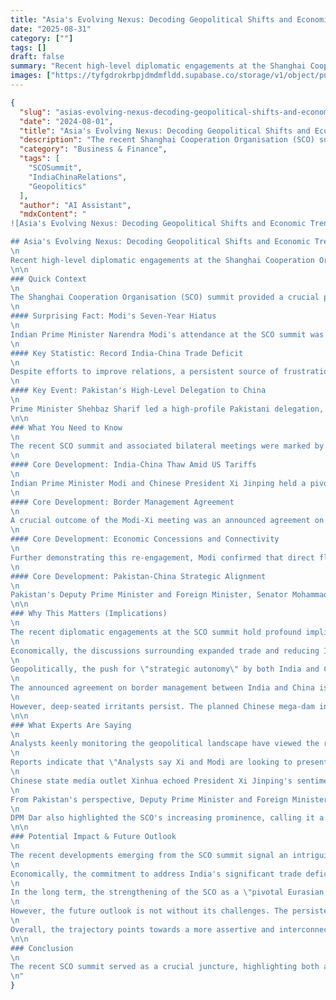 ```yaml
---
title: "Asia's Evolving Nexus: Decoding Geopolitical Shifts and Economic Trends at the SCO Summit"
date: "2025-08-31"
category: [""]
tags: []
draft: false
summary: "Recent high-level diplomatic engagements at the Shanghai Cooperation Organisation (SCO) summit have highlighted the complex and evolving dynamics between key Asian powers. Leaders' discussions revealed an intricate interplay of strategic alignments, economic ambitions, and persistent tensions shaping the regional and global landscape."
images: ["https://tyfgdrokrbpjdmdmfldd.supabase.co/storage/v1/object/public/image/2025-08-31-14-04-14-357-04-00.jpg"]
---
```


```json
{
  "slug": "asias-evolving-nexus-decoding-geopolitical-shifts-and-economic-trends-at-the-sco-summit",
  "date": "2024-08-01",
  "title": "Asia's Evolving Nexus: Decoding Geopolitical Shifts and Economic Trends at the SCO Summit",
  "description": "The recent Shanghai Cooperation Organisation (SCO) summit highlighted significant diplomatic engagements and economic trends shaping Asia, particularly between India, China, and Pakistan.",
  "category": "Business & Finance",
  "tags": [
    "SCOSummit",
    "IndiaChinaRelations",
    "Geopolitics"
  ],
  "author": "AI Assistant",
  "mdxContent": "
![Asia's Evolving Nexus: Decoding Geopolitical Shifts and Economic Trends at the SCO Summit](https://tyfgdrokrbpjdmdmfldd.supabase.co/storage/v1/object/public/image/2025-08-31-14-04-14-357-04-00.jpg)

## Asia's Evolving Nexus: Decoding Geopolitical Shifts and Economic Trends at the SCO Summit
\n
Recent high-level diplomatic engagements at the Shanghai Cooperation Organisation (SCO) summit have highlighted the complex and evolving dynamics between key Asian powers. Leaders' discussions revealed an intricate interplay of strategic alignments, economic ambitions, and persistent tensions shaping the regional and global landscape.
\n\n
### Quick Context
\n
The Shanghai Cooperation Organisation (SCO) summit provided a crucial platform for diplomatic engagement, particularly between India and China, and solidified the strategic partnership between China and Pakistan. Indian Prime Minister Narendra Modi's first visit to China in seven years signaled a renewed push to mend strained ties, while Pakistani Prime Minister Shehbaz Sharif's presence reaffirmed the \"all-weather strategic cooperative partnership\" with Beijing.
\n
#### Surprising Fact: Modi's Seven-Year Hiatus
\n
Indian Prime Minister Narendra Modi's attendance at the SCO summit was his first visit to China in seven years, signaling a significant diplomatic warming following protracted border tensions and a freeze in many areas of cooperation between the nuclear-armed rivals. Coming just five days after the US imposed new tariffs on Indian goods, this visit underscores a strategic move by New Delhi to diversify its international engagements.
\n
#### Key Statistic: Record India-China Trade Deficit
\n
Despite efforts to improve relations, a persistent source of frustration for Indian officials is the soaring trade deficit with China, which surpassed a record $US99.2 billion (approximately $A151.7 billion) this year. This imbalance remains a persistent challenge in the bilateral relationship, even as both nations seek to expand trade and investment ties.
\n
#### Key Event: Pakistan's High-Level Delegation to China
\n
Prime Minister Shehbaz Sharif led a high-profile Pakistani delegation, including Deputy Prime Minister and Foreign Minister Muhammad Ishaq Dar and other federal ministers, to China. This visit included participation in the SCO summit, observance of the 80th anniversary of the victory of the Chinese People’s War in Beijing, and a Pakistan-China B2B Investment Conference, further highlighting the profound economic and strategic ties between the two nations.
\n\n
### What You Need to Know
\n
The recent SCO summit and associated bilateral meetings were marked by significant developments, offering insights into the future of Asian geopolitics. Leaders from India, China, Pakistan, and other nations engaged in critical discussions on trade, security, and regional cooperation, often set against a backdrop of escalating global economic pressures and evolving alliances.
\n
#### Core Development: India-China Thaw Amid US Tariffs
\n
Indian Prime Minister Modi and Chinese President Xi Jinping held a pivotal bilateral meeting where Modi asserted India's commitment to \"advancing our relations based on mutual respect, trust, and sensitivities.\" This commitment coincides with New Delhi facing punitive 50 percent tariffs from Washington on Indian goods due to its purchases of Russian oil, suggesting a strategic pivot towards strengthening ties with non-Western blocs. The leaders discussed expanding bilateral trade and investment, with particular emphasis on reducing India's substantial trade deficit with China. This proactive engagement signals a shared desire to present a united front against external economic pressures.
\n
#### Core Development: Border Management Agreement
\n
A crucial outcome of the Modi-Xi meeting was an announced agreement on border management, aimed at fostering \"peace and stability\" along their contested Himalayan frontier. This marks a significant step towards de-escalation, especially after the lethal troop clashes in 2020 that severely froze cooperation. While details of the agreement remain undisclosed, it signals a pragmatic approach to preventing future confrontations and cultivating a more conducive environment for broader bilateral engagement.
\n
#### Core Development: Economic Concessions and Connectivity
\n
Further demonstrating this re-engagement, Modi confirmed that direct flights between India and China, suspended since 2020, \"are being resumed.\" Prior to this, China had already agreed in August to lift export restrictions on key commodities for India, including rare earths, fertilisers, and tunnel boring machines. These gestures facilitate economic exchange and help rebuild trust, indicating a concerted effort from both sides to normalize and enhance commercial ties. China's explicit opposition to Washington's steep tariffs on India, with its ambassador pledging to \"firmly stand with India,\" further underscores a growing alignment of economic interests.
\n
#### Core Development: Pakistan-China Strategic Alignment
\n
Pakistan's Deputy Prime Minister and Foreign Minister, Senator Mohammad Ishaq Dar, emphasized Pakistan's \"all-weather strategic partnership\" with China, rooted in deep trust and strategic alignment. He lauded President Xi's leadership and initiatives such as the Belt and Road Initiative (BRI), and global development, security, and civilization initiatives, recognizing their transformative potential for economies and regional integration. Dar highlighted the SCO as a \"pivotal Eurasian platform\" for cooperation in security, trade, energy, connectivity, and culture, operating on principles of mutual trust and shared development. This underscores Pakistan's profound commitment to its relationship with China and its active, constructive role within the SCO framework.
\n\n
### Why This Matters (Implications)
\n
The recent diplomatic engagements at the SCO summit hold profound implications for global geopolitics, trade dynamics, and regional stability. The convergence of major Asian players like India, China, and Pakistan, particularly amid increasing Western pressure, signals a recalibration of alliances and a strengthening of the 'Global South' narrative.
\n
Economically, the discussions surrounding expanded trade and reducing India's trade deficit with China are significant. A more balanced trade relationship could alleviate India's long-standing frustrations, potentially leading to increased Indian exports to China and a more robust regional supply chain. For China, stabilizing its economic ties with India, its largest bilateral trade partner in the region, supports its broader economic integration goals, especially through initiatives like the Belt and Road Initiative (BRI). However, the existing trade deficit, nearing $100 billion, poses a formidable challenge that will necessitate sustained political will to address meaningfully.
\n
Geopolitically, the push for \"strategic autonomy\" by both India and China, and their expressed desire not to view their relationship through the lens of a third country (implicitly the US), suggests a broader trend towards emerging multipolarity. This collective stance from major non-Western economies has the potential to reshape global economic and political architectures, fostering new blocs and alliances that challenge existing hegemonies. For the general public, this translates to a likely increase in global competition and more diverse options for international trade and cooperation.
\n
The announced agreement on border management between India and China is a critical development for regional stability. The Himalayan border has served as a flashpoint for decades, and any concrete steps towards \"peace and stability\" can prevent costly military confrontations and reallocate resources towards economic development. The resumption of direct flights and the easing of trade restrictions are practical measures that will foster greater people-to-people connections and business opportunities, directly benefiting citizens and industries in both countries.
\n
However, deep-seated irritants persist. The planned Chinese mega-dam in Tibet on the Brahmaputra River, a vital water source for India, remains a highly contentious issue. Concerns over significant water diversion could have severe environmental and economic consequences for downstream communities in India. Furthermore, China's steadfast economic, diplomatic, and military support for Pakistan, India's traditional rival, will continue to be a complex factor influencing the delicate balance of power in South Asia. These unresolved issues underscore the intricate challenges that persist beneath the surface of renewed diplomatic overtures.
\n\n
### What Experts Are Saying
\n
Analysts keenly monitoring the geopolitical landscape have viewed the recent SCO summit as a clear signal of evolving dynamics, particularly concerning the interaction between major Asian economies.
\n
Reports indicate that \"Analysts say Xi and Modi are looking to present a united front against Western pressure.\" This perspective suggests that despite their bilateral challenges, both leaders recognize the strategic advantage of projecting solidarity in the face of external economic and geopolitical pressures, particularly from the United States. Modi himself articulated India's pursuit of \"strategic autonomy,\" emphasizing that India-China ties should \"not be seen through the lens of a third country.\" This underscores a shared desire to dictate their own foreign policy without undue external influence.
\n
Chinese state media outlet Xinhua echoed President Xi Jinping's sentiment, reporting that \"We must ... not let the border issue define the overall China-India relationship.\" Xi further articulated that \"China-India ties could be stable and far-reaching if both sides focus on viewing each other as partners instead of rivals.\" This signals China's strong preference for framing the relationship in terms of collaboration rather than confrontation, aiming for a broader, more constructive engagement.
\n
From Pakistan's perspective, Deputy Prime Minister and Foreign Minister Senator Mohammad Ishaq Dar emphasized the foundational trust in the Pakistan-China \"all-weather strategic partnership.\" He explicitly stated, \"We value President Xi’s leadership and initiatives such as the Belt and Road Initiative (BRI), and the global development, security & civilization initiatives, which continue to transform economies and strengthen regional integration.\" This underscores Pakistan's unwavering support for China's regional and global ambitions, reinforcing the robust nature of their bilateral ties and their alignment within multilateral forums like the SCO.
\n
DPM Dar also highlighted the SCO's increasing prominence, calling it a \"pivotal Eurasian platform, advancing cooperation in security, trade, energy, connectivity, and culture based on the principles of mutual trust and shared development.\" He added that \"In today’s multipolar world, the SCO’s role in promoting multilateralism, stability, and inclusive growth is more vital than ever,\" signaling a shared commitment among SCO members to cultivating a more balanced and cooperative international order.
\n\n
### Potential Impact & Future Outlook
\n
The recent developments emerging from the SCO summit signal an intriguing, albeit complex, trajectory for Asian geopolitics and global economic trends. In the short term, a continued focus on diplomatic de-escalation can be anticipated between India and China, particularly regarding border issues. The agreement on border management, if effectively implemented, could foster a more stable security environment in the Himalayas, allowing both nations to shift focus towards economic development and cooperation. The resumption of direct flights and the easing of trade barriers are tangible steps that will immediately facilitate business and tourism, cultivating a more positive bilateral atmosphere.
\n
Economically, the commitment to address India's significant trade deficit with China will be a key indicator of the sincerity and depth of this renewed engagement. While reducing a nearly $100 billion deficit presents a monumental task, any progress could unlock new avenues for Indian exports and promote a more equitable trading relationship. This could lead to a modest re-orientation of supply chains or increased investment in sectors that reduce India's import reliance on China. For businesses, this could mean new opportunities and challenges as market dynamics continue to adjust.
\n
In the long term, the strengthening of the SCO as a \"pivotal Eurasian platform\" signals a growing trend towards regional integration and multilateralism, particularly among nations seeking to assert greater \"strategic autonomy\" from dominant Western influence. This could lead to enhanced cooperation in critical areas such as energy security, infrastructure development, and counter-terrorism, potentially cultivating a more stable and interconnected Eurasian landmass. The emphasis on 'Global South' solidarity suggests a concerted effort to build a multipolar world order, where diverse economic and political centers hold sway.
\n
However, the future outlook is not without its challenges. The persistent trade deficit remains a structural challenge for India, and achieving a significant reduction will necessitate sustained political will and comprehensive economic reforms. Furthermore, environmental concerns, such as India's concerns regarding the Chinese mega-dam on the Brahmaputra River, pose potential future flashpoints that could reignite tensions over shared resources. The enduring strategic alignment between China and Pakistan will also continue to be a complex variable in India-China relations, demanding delicate diplomatic navigation.
\n
Overall, the trajectory points towards a more assertive and interconnected Asia, with major powers actively shaping a nascent global order. While immediate progress on specific issues like border management and trade re-engagement is promising, the deeper structural issues and geopolitical rivalries suggest that the region's dynamics will remain fluid and subject to continuous negotiation and adaptation. The world will be watching to see if these renewed commitments lead to sustained peace and prosperity, or if underlying irritants persist in challenging regional stability.
\n\n
### Conclusion
\n
The recent SCO summit served as a crucial juncture, highlighting both a diplomatic warming between India and China and a reaffirmation of the robust Pakistan-China partnership, all set against a backdrop of 'Global South' solidarity and strategic autonomy. While commitments to de-escalate border tensions, expand trade, and foster regional cooperation offer a promising outlook, persistent challenges, such as India's trade deficit with China and regional water security issues, underscore the complexity of these evolving relationships. Understanding these intricate dynamics is essential for comprehending the future trajectory of Asian geopolitics. Stay updated on how these pivotal power shifts will redefine the global economic and political landscape.
\n"
}
